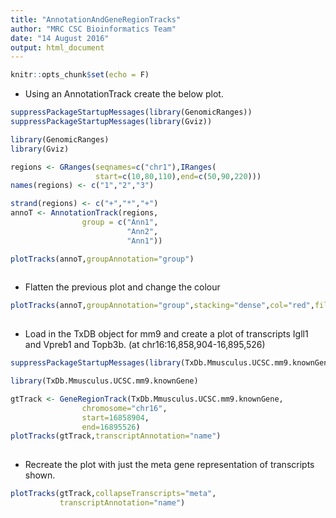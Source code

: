 ```yaml
---
title: "AnnotationAndGeneRegionTracks"
author: "MRC CSC Bioinformatics Team"
date: "14 August 2016"
output: html_document
---
```


```r
knitr::opts_chunk$set(echo = F)
```

* Using an AnnotationTrack create the below plot.

```r

suppressPackageStartupMessages(library(GenomicRanges))
suppressPackageStartupMessages(library(Gviz))

library(GenomicRanges)
library(Gviz)

regions <- GRanges(seqnames=c("chr1"),IRanges(
                   start=c(10,80,110),end=c(50,90,220)))
names(regions) <- c("1","2","3")

strand(regions) <- c("+","*","+")
annoT <- AnnotationTrack(regions,
                group = c("Ann1",
                          "Ann2",
                          "Ann1"))

plotTracks(annoT,groupAnnotation="group")
                

```

* Flatten the previous plot and change the colour

```r

plotTracks(annoT,groupAnnotation="group",stacking="dense",col="red",fill="red")
                
```

* Load in the TxDB object for mm9 and create a plot of transcripts Igll1 and Vpreb1 and Topb3b. (at chr16:16,858,904-16,895,526)

```r
suppressPackageStartupMessages(library(TxDb.Mmusculus.UCSC.mm9.knownGene))

library(TxDb.Mmusculus.UCSC.mm9.knownGene)

gtTrack <- GeneRegionTrack(TxDb.Mmusculus.UCSC.mm9.knownGene,
                chromosome="chr16",
                start=16858904,
                end=16895526)
plotTracks(gtTrack,transcriptAnnotation="name")
                
```


* Recreate the plot with just the meta gene representation of transcripts shown.

```r
plotTracks(gtTrack,collapseTranscripts="meta",
           transcriptAnnotation="name")
                
```
